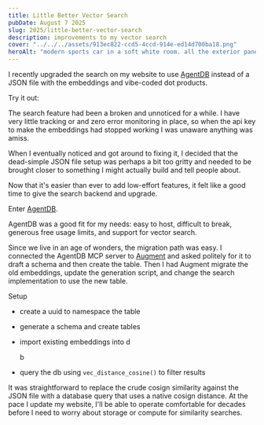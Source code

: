 ```yaml
---
title: Little Better Vector Search
pubDate: August 7 2025
slug: 2025/little-better-vector-search
description: improvements to my vector search
cover: "../../../assets/913ec822-ccd5-4ccd-914e-ed14d700ba18.png"
heroAlt: "modern sports car in a soft white room. all the exterior panels and bodywork of the car are transparent - Reve preview"
---
```



I recently upgraded the search on my website to use [AgentDB](https://agentdb.dev) instead of a JSON file with the embeddings and vibe-coded dot products.

Try it out:

<SearchForm placeholder="Try a search term like 'css' or 'svg'" />

The search feature had been a broken and unnoticed for a while. I have very little tracking or and zero error monitoring in place, so when the api key to make the embeddings had stopped working I was unaware anything was amiss.

When I eventually noticed and got around to fixing it, I decided that the dead-simple JSON file setup was perhaps a bit too gritty and needed to be brought closer to something I might actually build and tell people about.

Now that it's easier than ever to add low-effort features, it felt like a good time to give the search backend and upgrade.

Enter [AgentDB](https://agentdb.dev).

AgentDB was a good fit for my needs: easy to host, difficult to break, generous free usage limits, and support for vector search.

Since we live in an age of wonders, the migration path was easy. I connected the AgentDB MCP server to [Augment](https://www.augmentcode.com) and asked politely for it to draft a schema and then create the table. Then I had Augment migrate the old embeddings, update the generation script, and change the search implementation to use the new table.

Setup

- create a uuid to namespace the table
- generate a schema and create tables
- import existing embeddings into d

  b
- query the db using `vec_distance_cosine()` to filter results

It was straightforward to replace the crude cosign similarity against the JSON file with a database query that uses a native cosign distance. At the pace I update my website, I'll be able to operate comfortable for decades before I need to worry about storage or compute for similarity searches.
